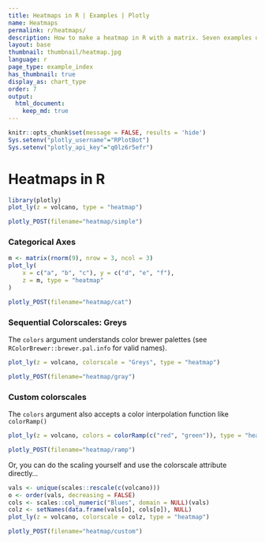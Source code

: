 ```yaml
---
title: Heatmaps in R | Examples | Plotly
name: Heatmaps
permalink: r/heatmaps/
description: How to make a heatmap in R with a matrix. Seven examples of colored and labeled heatmaps with custom colorscales.
layout: base
thumbnail: thumbnail/heatmap.jpg
language: r
page_type: example_index
has_thumbnail: true
display_as: chart_type
order: 7
output: 
  html_document:
    keep_md: true
---
```


```r
knitr::opts_chunk$set(message = FALSE, results = 'hide')
Sys.setenv("plotly_username"="RPlotBot")
Sys.setenv("plotly_api_key"="q0lz6r5efr")
```

# Heatmaps in R

```r
library(plotly)
plot_ly(z = volcano, type = "heatmap")
```

```r
plotly_POST(filename="heatmap/simple")
```


### Categorical Axes

```r
m <- matrix(rnorm(9), nrow = 3, ncol = 3)
plot_ly(
	x = c("a", "b", "c"), y = c("d", "e", "f"),
	z = m, type = "heatmap"
)
```

```r
plotly_POST(filename="heatmap/cat")
```

### Sequential Colorscales: Greys

The `colors` argument understands color brewer palettes (see `RColorBrewer::brewer.pal.info` for valid names).

```r
plot_ly(z = volcano, colorscale = "Greys", type = "heatmap")
```

```r
plotly_POST(filename="heatmap/gray")
```

### Custom colorscales

The `colors` argument also accepts a color interpolation function like `colorRamp()`

```r
plot_ly(z = volcano, colors = colorRamp(c("red", "green")), type = "heatmap")
```

```r
plotly_POST(filename="heatmap/ramp")
```

Or, you can do the scaling yourself and use the colorscale attribute directly...

```r
vals <- unique(scales::rescale(c(volcano)))
o <- order(vals, decreasing = FALSE)
cols <- scales::col_numeric("Blues", domain = NULL)(vals)
colz <- setNames(data.frame(vals[o], cols[o]), NULL)
plot_ly(z = volcano, colorscale = colz, type = "heatmap")
```

```r
plotly_POST(filename="heatmap/custom")
```

